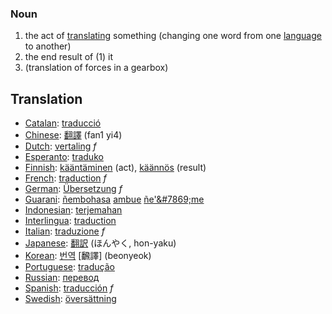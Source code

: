 ===Noun=== 
# the act of [[translate|translating]] something (changing one word from one [[language]] to another) 
# the end result of (1) it
# (translation of forces in a gearbox)

== Translation ==
*[[Catalan]]: [[traducció]]
*[[Chinese]]: [[翻譯]] (fan1 yi4)
*[[Dutch]]: [[vertaling]] ''f''
*[[Esperanto]]: [[traduko]]
*[[Finnish]]: [[kääntäminen]] (act), [[käännös]] (result)
*[[French]]: [[traduction]] ''f''
*[[German]]: [[Übersetzung]] ''f''
*[[Guarani]]: [[ñembohasa]] [[ambue]] [[ñe'&#7869;]]me
*[[Indonesian]]: [[terjemah|terjemahan]]
*[[Interlingua]]: [[traduction]]
*[[Italian]]: [[traduzione]] ''f''
*[[Japanese]]: [[翻訳]] (ほんやく, hon-yaku)
*[[Korean]]: [[번역]] [飜譯] (beonyeok)
*[[Portuguese]]: [[tradução]]
*[[Russian]]: [[перевод]]
*[[Spanish]]: [[traducción]] ''f''
*[[Swedish]]: [[översättning]]
